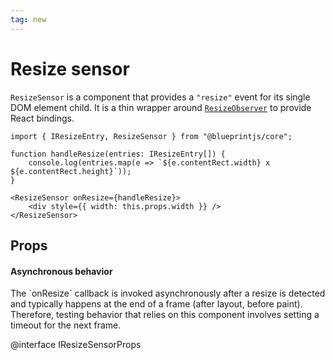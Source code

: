 ```yaml
---
tag: new
---
```


# Resize sensor

`ResizeSensor` is a component that provides a `"resize"` event for its single
DOM element child. It is a thin wrapper around
[`ResizeObserver`][resizeobserver] to provide React bindings.

[resizeobserver]: https://developers.google.com/web/updates/2016/10/resizeobserver

```tsx
import { IResizeEntry, ResizeSensor } from "@blueprintjs/core";

function handleResize(entries: IResizeEntry[]) {
    console.log(entries.map(e => `${e.contentRect.width} x ${e.contentRect.height}`));
}

<ResizeSensor onResize={handleResize}>
    <div style={{ width: this.props.width }} />
</ResizeSensor>
```

## Props

<div class="@ns-callout @ns-intent-warning @ns-icon-warning-sign">
    <h4 class="@ns-heading">Asynchronous behavior</h4>
    The `onResize` callback is invoked asynchronously after a resize is detected
    and typically happens at the end of a frame (after layout, before paint).
    Therefore, testing behavior that relies on this component involves setting a
    timeout for the next frame.
</div>

@interface IResizeSensorProps
